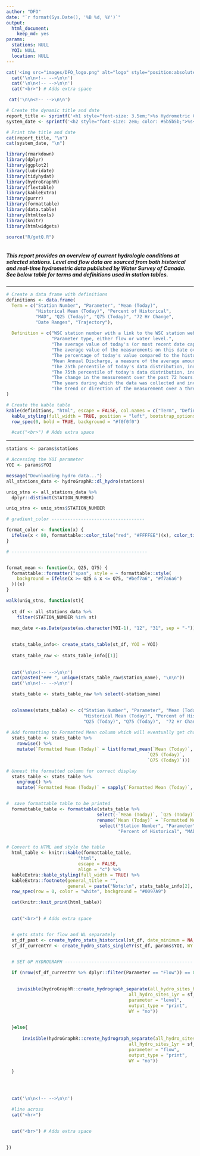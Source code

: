 ```yaml
---
author: "DFO"
date: "`r format(Sys.Date(), '%B %d, %Y')`"
output: 
  html_document:
    keep_md: yes
params: 
  stations: NULL
  YOI: NULL
  location: NULL
---
```





```r

cat('<img src="images/DFO_logo.png" alt="logo" style="position:absolute; top:0; right:0; padding:10px; width: 25%; height:auto">')
  cat('\n\n<!-- -->\n\n')
  cat('\n\n<!-- -->\n\n')
  cat("<br>") # Adds extra space

```

```r
 cat('\n\n<!-- -->\n\n')

# Create the dynamic title and date
report_title <- sprintf('<h1 style="font-size: 3.5em;">%s Hydrometric Conditions Report</h1>', params$location)
system_date <- sprintf('<h2 style="font-size: 2em; color: #5b5b5b;">%s</h2>', format(Sys.Date(), '%B %d, %Y'))

# Print the title and date
cat(report_title, "\n")
cat(system_date, "\n")
```

```r


library(rmarkdown)
library(dplyr)
library(ggplot2)
library(lubridate)
library(tidyhydat)
library(hydroGraphR)
library(flextable)
library(kableExtra)
library(purrr)
library(formattable)
library(data.table)
library(htmltools)
library(knitr)
library(htmlwidgets)

source("R/getQ.R")



```

##### This report provides an overview of current hydrologic conditions at selected stations. Level and flow data are sourced from both historical and real-time hydrometric data published by Water Survey of Canada. See below table for terms and definitions used in station tables. 


---

```r

# Create a data frame with definitions
definitions <- data.frame(
  Term = c("Station Number", "Parameter", "Mean (Today)",
           "Historical Mean (Today)", "Percent of Historical",
           "MAD", "Q25 (Today)", "Q75 (Today)", "72 Hr Change",
           "Date Ranges", "Trajectory"),
  
  Definition = c("WSC station number with a link to the WSC station website.", 
                 "Parameter type, either flow or water level.",
                 "The average value of today's (or most recent date captured) measurements. Green symbology indicates the value is between Q25-Q75. Red indicates the value is out of this range.",
                 "The average value of the measurements on this date over the historical period.",
                 "The percentage of today's value compared to the historical average.",
                 "Mean Annual Discharge, a measure of the average amount of discharge through a river or stream over the course of a year.",
                 "The 25th percentile of today's data distribution, indicating that 25% of the data points are below this value.",
                 "The 75th percentile of today's data distribution, indicating that 75% of the data points are below this value.",
                 "The change in the measurement over the past 72 hours.",
                 "The years during which the data was collected and included in analysis.",
                 "The trend or direction of the measurement over a three day period.")
)

# Create the kable table
kable(definitions, "html", escape = FALSE, col.names = c("Term", "Definition")) %>%
  kable_styling(full_width = TRUE, position = "left", bootstrap_options = "condensed") %>%
  row_spec(0, bold = TRUE, background = "#f0f0f0")

  #cat("<br>") # Adds extra space

```

---

```r

stations <- params$stations

# Accessing the YOI parameter
YOI <- params$YOI

message("Downloading hydro data...")
all_stations_data <- hydroGraphR::dl_hydro(stations)

uniq_stns <- all_stations_data %>% 
  dplyr::distinct(STATION_NUMBER) 

uniq_stns <- uniq_stns$STATION_NUMBER


```



```r

# gradient_color -----------------------------------

format_color <- function(x) {
  ifelse(x < 80, formattable::color_tile("red", "#FFFFEE")(x), color_tile("#EEFFEF", "olivedrab")(x))
}

# ---------------------------------------------------


format_mean <- function(x, Q25, Q75) {
  formattable::formatter("span", style = ~ formattable::style(
    background = ifelse(x >= Q25 & x <= Q75, "#bef7a6", "#f7a6a6")
  ))(x)
}


```

``` r


walk(uniq_stns, function(st){
  
  st_df <- all_stations_data %>% 
    filter(STATION_NUMBER %in% st)
  
  max_date <-as.Date(paste(as.character(YOI-1), "12", "31", sep = "-"))
  

  stats_table_info<- create_stats_table(st_df, YOI = YOI)
  
  stats_table_raw <- stats_table_info[[1]]
  
  
  cat('\n\n<!-- -->\n\n')
  cat(paste0("### ", unique(stats_table_raw$station_name), "\n\n"))
  cat('\n\n<!-- -->\n\n')

  stats_table <- stats_table_raw %>% select(-station_name)
  

  colnames(stats_table) <- c("Station Number", "Parameter", "Mean (Today)",
                             "Historical Mean (Today)", "Percent of Historical", "MAD",
                             "Q25 (Today)", "Q75 (Today)",  "72 Hr Change", "Date Ranges", "Trajectory")
  
# Add formatting to Formatted Mean column which will eventually get changed to Historical Mean
  stats_table <- stats_table %>%
    rowwise() %>%
    mutate(`Formatted Mean (Today)` = list(format_mean(`Mean (Today)`,
                                                     `Q25 (Today)`,
                                                     `Q75 (Today)`)))

# Unnest the formatted column for correct display
  stats_table <- stats_table %>% 
    ungroup() %>%
    mutate(`Formatted Mean (Today)` = sapply(`Formatted Mean (Today)`, as.character))


#  save formattable table to be printed
  formattable_table <- formattable(stats_table %>% 
                                  select(-`Mean (Today)`, `Q25 (Today)`, `Q75 (Today)`) %>%
                                  rename(`Mean (Today)` = `Formatted Mean (Today)`) %>%
                                   select("Station Number", "Parameter", "Mean (Today)", "Historical Mean (Today)",
                                          "Percent of Historical", "MAD", "Q25 (Today)", "Q75 (Today)",  "72 Hr Change",  "Date Ranges", "Trajectory"))


# Convert to HTML and style the table
  html_table <- knitr::kable(formattable_table,
                           "html",
                           escape = FALSE, 
                           align = "c") %>%
  kableExtra::kable_styling(full_width = TRUE) %>%
  kableExtra::footnote(general_title = "", 
                       general = paste("Note:\n", stats_table_info[2], "\n   ", stats_table_info[3])) %>%
  row_spec(row = 0, color = "white", background = "#0097A9") 

  cat(knitr::knit_print(html_table))
  

  cat("<br>") # Adds extra space


  # gets stats for flow and WL separately 
  st_df_past <- create_hydro_stats_historical(st_df, date_minimum = NA, date_maximum = max_date)
  sf_df_currentYr <- create_hydro_stats_singleYr(st_df, params$YOI, WY = "no")

  
  # SET UP HYDROGRAPH ------------------------------------------------

  if (nrow(sf_df_currentYr %>% dplyr::filter(Parameter == "Flow")) == 0){
    

    invisible(hydroGraphR::create_hydrograph_separate(all_hydro_sites_historical = st_df_past,
                                              all_hydro_sites_1yr = sf_df_currentYr, 
                                              parameter = "level",
                                              output_type = "print", 
                                              WY = "no"))

    
  }else{
    
      invisible(hydroGraphR::create_hydrograph_separate(all_hydro_sites_historical = st_df_past,
                                              all_hydro_sites_1yr = sf_df_currentYr, 
                                              parameter = "flow",
                                              output_type = "print",
                                              WY = "no"))

  }
  
  


  cat('\n\n<!-- -->\n\n')

  #line across
  cat("<hr>")
  
    
  cat("<br>") # Adds extra space

    
})


```









